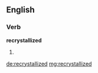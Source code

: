 ==English==

===Verb===
'''recrystallized'''

# {{past of|recrystallize}}

[[de:recrystallized]]
[[mg:recrystallized]]